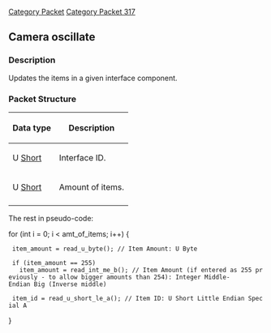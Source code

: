 [[Category Packet]]
[[Category Packet 317]]
{{packet|name=Camera oscillate|description=Updates items in an interface component.|opcode=53|type=VARIABLE_SHORT|length=N/A|revision=317}}
== Camera oscillate ==

=== Description ===
Updates the items in a given interface component.

=== Packet Structure ===


{| border=2
! Data type
! Description
|-
| U [[Data Types#Standard data types|Short]]
| Interface ID.
|-
| U [[Data Types#Standard data types|Short]]
| Amount of items.
|-
|}

The rest in pseudo-code:


for (int i = 0; i < amt_of_items; i++) {
  item_amount = read_u_byte(); // Item Amount: U Byte


  if (item_amount == 255)
    item_amount = read_int_me_b(); // Item Amount (if entered as 255 previously - to allow bigger amounts than 254): Integer Middle-Endian Big (Inverse middle)

  item_id = read_u_short_le_a(); // Item ID: U Short Little Endian Special A
}
